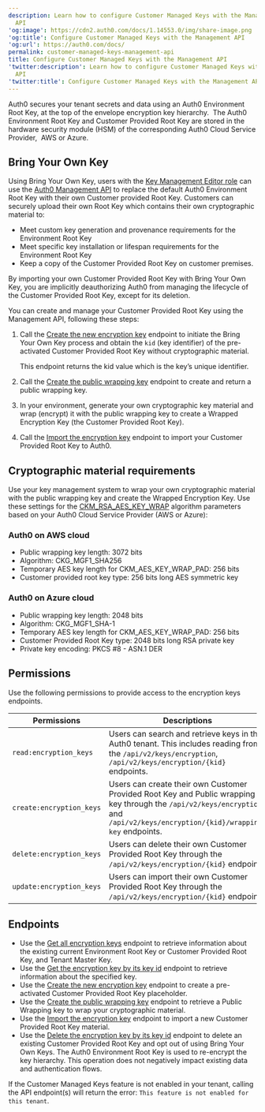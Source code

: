 ```yaml
---
description: Learn how to configure Customer Managed Keys with the Management
  API
'og:image': https://cdn2.auth0.com/docs/1.14553.0/img/share-image.png
'og:title': Configure Customer Managed Keys with the Management API
'og:url': https://auth0.com/docs/
permalink: customer-managed-keys-management-api
title: Configure Customer Managed Keys with the Management API
'twitter:description': Learn how to configure Customer Managed Keys with the Management
  API
'twitter:title': Configure Customer Managed Keys with the Management API
---
```

Auth0 secures your tenant secrets and data using an Auth0 Environment Root Key, at the top of the envelope encryption key hierarchy.  The Auth0 Environment Root Key and Customer Provided Root Key are stored in the hardware security module (HSM) of the corresponding Auth0 Cloud Service Provider,  AWS or Azure.

## Bring Your Own Key

Using Bring Your Own Key, users with the [Key Management Editor role](/docs/get-started/manage-dashboard-access/add-dashboard-users) can use the [Auth0 Management API](https://auth0.com/docs/api/management/v2) to replace the default Auth0 Environment Root Key with their own Customer provided Root Key. Customers can securely upload their own Root Key which contains their own cryptographic material to:

* Meet custom key generation and provenance requirements for the Environment Root Key
* Meet specific key installation or lifespan requirements for the Environment Root Key
* Keep a copy of the Customer Provided Root Key on customer premises.

<Warning>

By importing your own Customer Provided Root Key with Bring Your Own Key, you are implicitly deauthorizing Auth0 from managing the lifecycle of the Customer Provided Root Key, except for its deletion.

</Warning>

You can create and manage your Customer Provided Root Key using the <Tooltip tip="Management API: A product to allow customers to perform administrative tasks." cta="View Glossary" href="/docs/glossary?term=Management+API">Management API</Tooltip>, following these steps:

1. Call the [Create the new encryption key](https://auth0.com/docs/api/management/v2/keys/post-encryption) endpoint to initiate the Bring Your Own Key process and obtain the `kid` (key identifier) of the pre-activated Customer Provided Root Key without cryptographic material.

   <Callout icon="file-lines" color="#0EA5E9" iconType="regular">

   This endpoint returns the kid value which is the key’s unique identifier.

   </Callout>
2. Call the [Create the public wrapping key](https://auth0.com/docs/api/management/v2/keys/post-encryption-wrapping-key) endpoint to create and return a public wrapping key.
3. In your environment, generate your own cryptographic key material and wrap (encrypt) it with the public wrapping key to create a Wrapped Encryption Key (the Customer Provided Root Key).
4. Call the [Import the encryption key](https://auth0.com/docs/api/management/v2/keys/post-encryption-key) endpoint to import your Customer Provided Root Key to Auth0.

## Cryptographic material requirements

Use your key management system to wrap your own cryptographic material with the public wrapping key and create the Wrapped Encryption Key. Use these settings for the [CKM_RSA_AES_KEY_WRAP](https://docs.oasis-open.org/pkcs11/pkcs11-curr/v2.40/cos01/pkcs11-curr-v2.40-cos01.html#_Toc408226894) algorithm parameters based on your Auth0 Cloud Service Provider (AWS or Azure):

### Auth0 on AWS cloud

* Public wrapping key length: 3072 bits
* Algorithm: CKG_MGF1_SHA256
* Temporary AES key length for CKM_AES_KEY_WRAP_PAD: 256 bits
* Customer provided root key type: 256 bits long AES symmetric key

### Auth0 on Azure cloud

* Public wrapping key length: 2048 bits
* Algorithm: CKG_MGF1_SHA-1
* Temporary AES key length for CKM_AES_KEY_WRAP_PAD: 256 bits
* Customer Provided Root Key type: 2048 bits long RSA private key
* Private key encoding: PKCS #8 - ASN.1 DER

## Permissions

Use the following permissions to provide access to the encryption keys endpoints.

<table class="table">
<thead>
<tr>
<th><b>Permissions</b></th>
<th><b>Descriptions</b></th>
</tr>
</thead>
<tbody>
<tr>
<td><code>read:encryption_keys</code></td>
<td>Users can search and retrieve keys in the Auth0 tenant. This includes reading from the <code>/api/v2/keys/encryption</code>, <code>/api/v2/keys/encryption/{kid}</code> endpoints.</td>
</tr>
<tr>
<td><code>create:encryption_keys</code></td>
<td>Users can create their own Customer Provided Root Key and Public wrapping key through the <code>/api/v2/keys/encryption</code> and <code>/api/v2/keys/encryption/{kid}/wrapping-key</code> endpoints.</td>
</tr>
<tr>
<td><code>delete:encryption_keys</code></td>
<td>Users can delete their own Customer Provided Root Key through the 
            <code>/api/v2/keys/encryption/{kid}</code> endpoint.</td>
</tr>
<tr>
<td><code>update:encryption_keys</code></td>
<td>Users can import their own Customer Provided Root Key through the 
            <code>/api/v2/keys/encryption/{kid}</code> endpoint.</td>
</tr>
</tbody>
</table>

## Endpoints

* Use the [Get all encryption keys](https://auth0.com/docs/api/management/v2/keys/get-encryption-keys) endpoint to retrieve information about the existing current Environment Root Key or Customer Provided Root Key, and Tenant Master Key.
* Use the [Get the encryption key by its key id](https://auth0.com/docs/api/management/v2/keys/get-encryption-key) endpoint to retrieve information about the specified key.
* Use the [Create the new encryption key](https://auth0.com/docs/api/management/v2/keys/post-encryption) endpoint to create a pre-activated Customer Provided Root Key placeholder.
* Use the [Create the public wrapping key](https://auth0.com/docs/api/management/v2/keys/post-encryption-wrapping-key) endpoint to retrieve a Public Wrapping key to wrap your cryptographic material.
* Use the [Import the encryption key](https://auth0.com/docs/api/management/v2/keys/post-encryption-key) endpoint to import a new Customer Provided Root Key material.
* Use the [Delete the encryption key by its key id](https://auth0.com/docs/api/management/v2/keys/delete-encryption-key) endpoint to delete an existing Customer Provided Root Key and opt out of using Bring Your Own Keys. The Auth0 Environment Root Key is used to re-encrypt the key hierarchy. This operation does not negatively impact existing data and authentication flows.

<Callout icon="file-lines" color="#0EA5E9" iconType="regular">

If the Customer Managed Keys feature is not enabled in your tenant, calling the API endpoint(s) will return the error: `This feature is not enabled for this tenant`.

</Callout>
